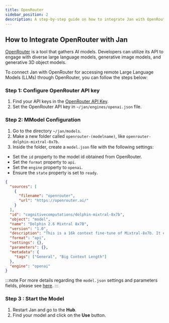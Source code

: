 ```yaml
---
title: OpenRouter
sidebar_position: 2
description: A step-by-step guide on how to integrate Jan with OpenRouter.
---
```



## How to Integrate OpenRouter with Jan

[OpenRouter](https://openrouter.ai/docs#quick-start) is a tool that gathers AI models. Developers can utilize its API to engage with diverse large language models, generative image models, and generative 3D object models.

To connect Jan with OpenRouter for accessing remote Large Language Models (LLMs) through OpenRouter, you can follow the steps below:

### Step 1: Configure OpenRouter API key

1. Find your API keys in the [OpenRouter API Key](https://openrouter.ai/keys).
2. Set the OpenRouter API key in `~/jan/engines/openai.json` file.

### Step 2: MModel Configuration

1. Go to the directory `~/jan/models`.
2. Make a new folder called `openrouter-(modelname)`, like `openrouter-dolphin-mixtral-8x7b`.
3. Inside the folder, create a `model.json` file with the following settings:
  - Set the `id` property to the model id obtained from OpenRouter.
  - Set the `format` property to `api`.
  - Set the `engine` property to `openai`.
  - Ensure the `state` property is set to `ready`.

```json title="~/jan/models/openrouter-dolphin-mixtral-8x7b/model.json"
{
  "sources": [
    {
      "filename": "openrouter",
      "url": "https://openrouter.ai/"
    }
  ],
  "id": "cognitivecomputations/dolphin-mixtral-8x7b",
  "object": "model",
  "name": "Dolphin 2.6 Mixtral 8x7B",
  "version": "1.0",
  "description": "This is a 16k context fine-tune of Mixtral-8x7b. It excels in coding tasks due to extensive training with coding data and is known for its obedience, although it lacks DPO tuning. The model is uncensored and is stripped of alignment and bias. It requires an external alignment layer for ethical use. Users are cautioned to use this highly compliant model responsibly, as detailed in a blog post about uncensored models at erichartford.com/uncensored-models.",
  "format": "api",
  "settings": {},
  "parameters": {},
  "metadata": {
    "tags": ["General", "Big Context Length"]
  },
  "engine": "openai"
}
```

:::note
For more details regarding the `model.json` settings and parameters fields,  please see [here](../models/integrate-remote.mdx#modeljson).
:::
 
### Step 3 : Start the Model
1. Restart Jan and go to the **Hub**. 
2. Find your model and click on the **Use** button.